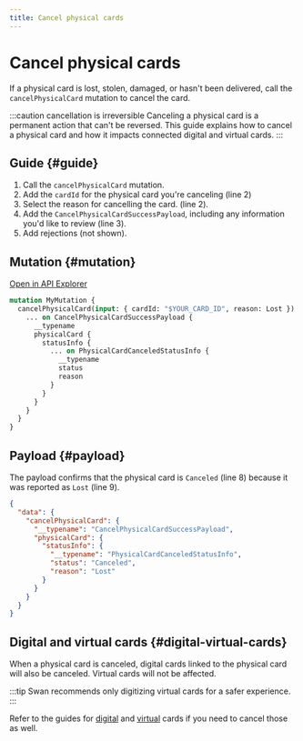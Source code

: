 ```yaml
---
title: Cancel physical cards
---
```


# Cancel physical cards

If a physical card is lost, stolen, damaged, or hasn't been delivered, call the `cancelPhysicalCard` mutation to cancel the card.

:::caution cancellation is irreversible
Canceling a physical card is a permanent action that can't be reversed.
This guide explains how to cancel a physical card and how it impacts connected digital and virtual cards.
:::

## Guide {#guide}

1. Call the `cancelPhysicalCard` mutation. 
1. Add the `cardId` for the physical card you're canceling (line 2) 
1. Select the reason for cancelling the card. (line 2).
1. Add the `CancelPhysicalCardSuccessPayload`, including any information you'd like to review (line 3).
1. Add rejections (not shown).

## Mutation {#mutation}

<a href="https://explorer.swan.io?query=bXV0YXRpb24gTXlNdXRhdGlvbiB7CiAgY2FuY2VsUGh5c2ljYWxDYXJkKGlucHV0OiB7IGNhcmRJZDogIiRZT1VSX0NBUkRfSUQiLCByZWFzb246IExvc3QgfSkgewogICAgLi4uIG9uIENhbmNlbFBoeXNpY2FsQ2FyZFN1Y2Nlc3NQYXlsb2FkIHsKICAgICAgX190eXBlbmFtZQogICAgICBwaHlzaWNhbENhcmQgewogICAgICAgIHN0YXR1c0luZm8gewogICAgICAgICAgLi4uIG9uIFBoeXNpY2FsQ2FyZENhbmNlbGVkU3RhdHVzSW5mbyB7CiAgICAgICAgICAgIF9fdHlwZW5hbWUKICAgICAgICAgICAgc3RhdHVzCiAgICAgICAgICAgIHJlYXNvbgogICAgICAgICAgfQogICAgICAgIH0KICAgICAgfQogICAgfQogIH0KfQo%3D&tab=api" className="explorer-badge">Open in API Explorer</a>

```graphql {2-3} showLineNumbers
mutation MyMutation {
  cancelPhysicalCard(input: { cardId: "$YOUR_CARD_ID", reason: Lost }) {
    ... on CancelPhysicalCardSuccessPayload {
      __typename
      physicalCard {
        statusInfo {
          ... on PhysicalCardCanceledStatusInfo {
            __typename
            status
            reason
          }
        }
      }
    }
  }
}
```

## Payload {#payload}

The payload confirms that the physical card is `Canceled` (line 8) because it was reported as `Lost` (line 9).

```json {8} showLineNumbers
{
  "data": {
    "cancelPhysicalCard": {
      "__typename": "CancelPhysicalCardSuccessPayload",
      "physicalCard": {
        "statusInfo": {
          "__typename": "PhysicalCardCanceledStatusInfo",
          "status": "Canceled",
          "reason": "Lost"
        }
      }
    }
  }
}
```

## Digital and virtual cards {#digital-virtual-cards}
When a physical card is canceled, digital cards linked to the physical card will also be canceled.
Virtual cards will not be affected.

:::tip 
Swan recommends only digitizing virtual cards for a safer experience.
:::

Refer to the guides for [digital](../digital/guide-cancel.mdx) and [virtual](../virtual/guide-cancel.mdx) cards if you need to cancel those as well.